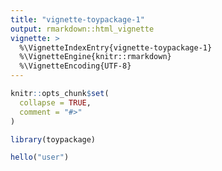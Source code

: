 ```yaml
---
title: "vignette-toypackage-1"
output: rmarkdown::html_vignette
vignette: >
  %\VignetteIndexEntry{vignette-toypackage-1}
  %\VignetteEngine{knitr::rmarkdown}
  %\VignetteEncoding{UTF-8}
---
```


```r
knitr::opts_chunk$set(
  collapse = TRUE,
  comment = "#>"
)
```

```r
library(toypackage)
```

```r
hello("user")
```
